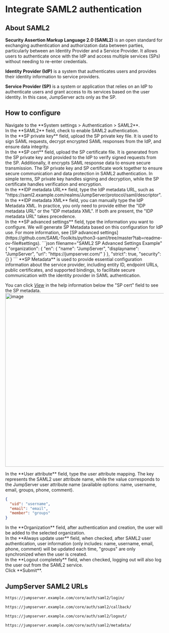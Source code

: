# Integrate SAML2 authentication <Icon name="xpackTip"/>

## About SAML2

**Security Assertion Markup Language 2.0 (SAML2)** is an open standard for exchanging authentication and authorization data between parties, particularly between an Identity Provider and a Service Provider. It allows users to authenticate once with the IdP and access multiple services (SPs) without needing to re-enter credentials.

**Identity Provider (IdP)** is a system that authenticates users and provides their identity information to service providers.

**Service Provider (SP)** is a system or application that relies on an IdP to authenticate users and grant access to its services based on the user identity. In this case, JumpServer acts only as the SP.

## How to configure
<Steps>
<div>
<Nav name="system-settings" />
</div>

<div>
Navigate to the **System settings > Authentication > SAML2**.
</div>

<div>
In the **SAML2** field, check to enable SAML2 authentication.
</div>

<div>
In the **SP private key** field, upload the SP private key file. It is used to sign SAML requests, decrypt encrypted SAML responses from the IdP, and ensure data integrity.
</div>

<div>
In the **SP cert** field, upload the SP certificate file. It is generated from the SP private key and provided to the IdP to verify signed requests from the SP. Additionally, it encrypts SAML response data to ensure secure transmission.

<Alert type="note">
The SP private key and SP certificate work together to ensure secure communication and data protection in SAML2 authentication. In simple terms, SP private key handles signing and decryption, while the SP certificate handles verification and encryption.
</Alert>
</div>

<div>
In the **IDP metadata URL** field, type the IdP metadata URL, such as "https://&#8203;saml2.example.com/realms/JumpServer/protocol/saml/descriptor".
</div>

<div>
In the **IDP metadata XML** field, you can manually type the IdP Metadata XML. In practice, you only need to provide either the "IDP metadata URL" or the "IDP metadata XML". If both are present, the "IDP metadata URL" takes precedence.
</div>

<div>
In the **SP advanced settings** field, type the information you want to configure. We will generate SP Metadata based on this configuration for IdP use. For more information, see [SP advanced settings](https://github.com/SAML-Toolkits/python3-saml/tree/master?tab=readme-ov-file#settings). 
```json filename="SAML2 SP Advanced Settings Example"
{
  "organization": {
    "en": {
      "name": "JumpServer",
      "displayname": "JumpServer",
      "url": "https://jumpserver.com/"
    }
  },
  "strict": true,
  "security": {}
}
```
<Alert type="note">
  **SP Metadata** is used to provide essential configuration information about the service provider, including entity ID, endpoint URLs, public certificates, and supported bindings, to facilitate secure communication with the identity provider in SAML authentication.
</Alert>

You can click _[View]()_ in the help information below the "SP cert" field to see the SP metadata.
<img src="/images/docs/admin-guides/system-settings/auth/saml2-sp-metadata.png" alt="image" width="550"/>
</div>

<div>
In the **User attribute** field, type the user attribute mapping. The key represents the SAML2 user attribute name, while the value corresponds to the JumpServer user attribute name (available options: name, username, email, groups, phone, comment).

```json filename="SAML2 User Attribute Example"
{
  "uid": "username",
  "email": "email",
  "member": "groups"
}
```
</div>

<div>
In the **Organization** field, after authentication and creation, the user will be added to the selected organization.
</div>

<div>
In the **Always update user** field, when checked, after SAML2 user authentication, user information (only includes: name, username, email, phone, comment) will be updated each time, "groups" are only synchronized when the user is created.
</div>

<div>
In the **Logout completely** field, when checked, logging out will also log the user out from the SAML2 service.
</div>

<div>
Click **Submit**.
</div>

</Steps>

## JumpServer SAML2 URLs

```md filename="Login URL"
https://jumpserver.example.com/core/auth/saml2/login/
```

```md filename="Login Success Callback URL"
https://jumpserver.example.com/core/auth/saml2/callback/
```

```md filename="Logout URL"
https://jumpserver.example.com/core/auth/saml2/logout/
```

```md filename="SP Metadata URL"
https://jumpserver.example.com/core/auth/saml2/metadata/
```